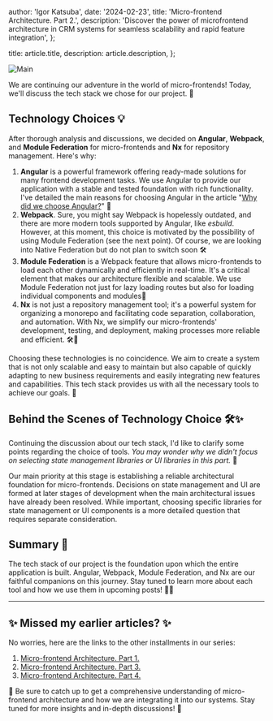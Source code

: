 
  author: 'Igor Katsuba',
  date: '2024-02-23',
  title: 'Micro-frontend Architecture. Part 2.',
  description:
    'Discover the power of microfrontend architecture in CRM systems for seamless scalability and rapid feature integration',
};

  title: article.title,
  description: article.description,
};


<Image src={mainImage} alt="Main" />

We are continuing our adventure in the world of micro-frontends! Today, we'll discuss the tech stack we chose for our project. 🚀

## Technology Choices 💡

After thorough analysis and discussions, we decided on **Angular**, **Webpack**, and **Module Federation** for micro-frontends and **Nx** for repository management. Here's why:

1.  **Angular** is a powerful framework offering ready-made solutions for many frontend development tasks. We use Angular to provide our application with a stable and tested foundation with rich functionality. I've detailed the main reasons for choosing Angular in the article "[Why did we choose Angular?](https://medium.com/plata-card/why-did-we-choose-angular-d5ec405e1b4f)" 🔄
2.  **Webpack**. Sure, you might say Webpack is hopelessly outdated, and there are more modern tools supported by Angular, like _esbuild_. However, at this moment, this choice is motivated by the possibility of using Module Federation (see the next point). Of course, we are looking into Native Federation but do not plan to switch soon 🛠
3.  **Module Federation** is a Webpack feature that allows micro-frontends to load each other dynamically and efficiently in real-time. It's a critical element that makes our architecture flexible and scalable. We use Module Federation not just for lazy loading routes but also for loading individual components and modules🌟
4.  **Nx** is not just a repository management tool; it's a powerful system for organizing a monorepo and facilitating code separation, collaboration, and automation. With Nx, we simplify our micro-frontends' development, testing, and deployment, making processes more reliable and efficient. 🛠🔧

Choosing these technologies is no coincidence. We aim to create a system that is not only scalable and easy to maintain but also capable of quickly adapting to new business requirements and easily integrating new features and capabilities. This tech stack provides us with all the necessary tools to achieve our goals. 🎯

## Behind the Scenes of Technology Choice 🛠✨

Continuing the discussion about our tech stack, I'd like to clarify some points regarding the choice of tools. _You may wonder why we didn't focus on selecting state management libraries or UI libraries in this part._ 🤔

Our main priority at this stage is establishing a reliable architectural foundation for micro-frontends. Decisions on state management and UI are formed at later stages of development when the main architectural issues have already been resolved. While important, choosing specific libraries for state management or UI components is a more detailed question that requires separate consideration.

## Summary 🌟

The tech stack of our project is the foundation upon which the entire application is built. Angular, Webpack, Module Federation, and Nx are our faithful companions on this journey. Stay tuned to learn more about each tool and how we use them in upcoming posts! 🚀💡

---

## ✨ Missed my earlier articles? ✨

No worries, here are the links to the other installments in our series:

1. [Micro-frontend Architecture. Part 1.](./micro-frontend-architecture-part-1)
2. [Micro-frontend Architecture. Part 3.](./micro-frontend-architecture-part-3)
3. [Micro-frontend Architecture. Part 4.](./micro-frontend-architecture-part-4)

🔗 Be sure to catch up to get a comprehensive understanding of micro-frontend architecture and how we are integrating it into our systems. Stay tuned for more insights and in-depth discussions! 🚀
